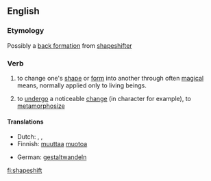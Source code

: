 ==English==

===Etymology===
Possibly a [[back formation]] from [[shapeshifter]]

===Verb===
{{en-verb|shapeshifts|shapeshifting|shapeshifted|shapeshifted}}
# to change one's [[shape]] or [[form]] into another through often [[magical]] means, normally applied only to living beings.
# {{figurative}} to [[undergo]] a noticeable [[change]] (in character for example), to [[metamorphosize]]

====Translations====
{{trans-top|change shape}}
* Dutch: {{t|nl|transfigureren}}, {{t|nl|metamorfoseren}}, {{t|nl|gedaante wisselen}}
* Finnish: [[muuttaa]] [[muoto]]a
{{trans-mid}}
* German: [[gestaltwandeln]]
{{trans-bottom}}

[[fi:shapeshift]]